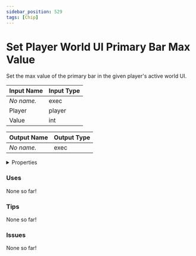 ```yaml
---
sidebar_position: 529
tags: [Chip]
---
```


# Set Player World UI Primary Bar Max Value

Set the max value of the primary bar in the given player's active world UI.




<EsbSvg />

| Input Name | Input Type |
|-----------|-----------|
| *No name.* | exec |
| Player | player |
| Value | int |

| Output Name | Output Type |
|-----------|-----------|
| *No name.* | exec |


<details>
  <summary>Properties</summary>
  <div>
    <div>
    <table>
      <thead>
        <tr>
          <th>Is beta required?</th>
          <th>❌</th>
        </tr>
        <tr>
          <th>Is this chip a trolling risk?</th>
          <th>❌</th>
        </tr>
        <tr>
          <th>Chip UUID</th>
          <th>eafda897-0a2a-41a7-bce4-7f7b62c7e887</th>
        </tr>
      </thead>
    </table>
    </div>
  </div>
</details>

### Uses

None so far!

### Tips

None so far!

### Issues

None so far!